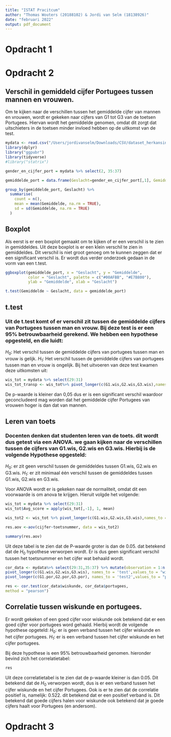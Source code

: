 ```yaml
---
title: "ISTAT Pracitcum"
author: "Thomas Wouters (20188102) & Jordi van Selm (18138926)"
date: "februari 2022"
output: pdf_document
---
```


# Opdracht 1



# Opdracht 2
## Verschil in gemiddeld cijfer Portugees tussen mannen en vrouwen.
Om te kijken naar de verschillen tussen het gemiddelde cijfer van mannen en vrouwen, wordt er gekeken naar cijfers van G1 tot G3 van de toetsen Portugees. Hiervan wordt het gemiddelde genomen, omdat dit zorgt dat uitschieters in de toetsen minder invloed hebben op de uitkomst van de test.

```r
mydata <- read.csv("/Users/jordivanselm/Downloads/CSV/dataset_herkansing.csv",sep = ";")
library(dplyr)
library("ggpubr")
library(tidyverse)
#library("statrix")

gender_en_cijfer_port = mydata %>% select(2, 35:37) 

gemiddelde_port = data.frame(Geslacht=gender_en_cijfer_port[,1], Gemiddelde=rowMeans(gender_en_cijfer_port[,-1]))
```

```r
group_by(gemiddelde_port, Geslacht) %>%
  summarise(
    count = n(),
    mean = mean(Gemiddelde, na.rm = TRUE),
    sd = sd(Gemiddelde, na.rm = TRUE)
  )
```
## Boxplot
Als eerst is er een boxplot gemaakt om te kijken of er een verschil is te zien in gemiddeldes. Uit deze boxplot is er een klein verschil te zien in gemiddeldes. Dit verschil is niet groot genoeg om te kunnen zeggen dat er een significant verschil is. Er wordt dus verder onderzoek gedaan in de vorm van een t.test. 
```r
ggboxplot(gemiddelde_port, x = "Geslacht", y = "Gemiddelde", 
          color = "Geslacht", palette = c("#00AFBB", "#E7B800"),
          ylab = "Gemiddelde", xlab = "Geslacht")

t.test(Gemiddelde ~ Geslacht, data = gemiddelde_port)
```
## t.test
### Uit de t.test komt of er verschil zit tussen de gemiddelde cijfers van Portugees tussen man en vrouw. Bij deze test is er een 95% betrouwbaarheid gerekend. We hebben een hypothese opgesteld, en die luidt:
$H_0$: Het verschil tussen de gemiddelde cijfers van portugees tussen man en vrouw is gelijk.
$H_1$: Het verschil tussen de gemiddelde cijfers van portugees tussen man en vrouw is ongelijk.
Bij het uitvoeren van deze test kwamen deze uitkomsten uit:

```r
wis_tot = mydata %>% select(29:31)
wis_tot_transp <- wis_tot%>% pivot_longer(c(G1.wis,G2.wis,G3.wis),names_to = "toetsnummer", values_to = "cijfer")
```
De p-waarde is kleiner dan 0,05 dus er is een significant verschil waardoor geconcludeerd mag worden dat het gemiddelde cijfer Portugees van vrouwen hoger is dan dat van mannen.

## Leren van toets
### Docenten denken dat studenten leren van de toets. dit wordt dus getest via een ANOVA. we gaan kijken naar de verschillen tussen de cijfers van G1.wis, G2.wis en G3.wis. Hierbij is de volgende Hypothese opgesteld:
$H_0$: er zit geen verschil tussen de gemiddeldes tussen G1.wis, G2.wis en G3.wis.
$H_1$: er zit minimaal één verschil tussen de gemiddeldes tussen G1.wis, G2.wis en G3.wis.

Voor ANOVA wordt er is gekeken naar de normaliteit, omdat dit een voorwaarde is om anova te krijgen. Hieruit volgde het volgende:
```r
wis_tot = mydata %>% select(29:31)
wis_tot$Avg_score = apply(wis_tot[,-1], 1, mean)

wis_tot2 <- wis_tot %>% pivot_longer(c(G1.wis,G2.wis,G3.wis),names_to = "toetsnummer", values_to = "cijfer")

res.aov <-aov(cijfer~toetsnummer, data = wis_tot2)
```

```r
summary(res.aov)
```
Uit deze tabel is te zien dat de P-waarde groter is dan de 0.05. dat betekend dat de $H_0$ hypothese verworpen wordt. Er is dus geen significant verschil tussen het toetsnummer en het cijfer wat behaald wordt.
```r
cor_data <- mydata%>% select(29:31,35:37) %>% mutate(observation = 1:n()) %>%
pivot_longer(c(G1.wis,G2.wis,G3.wis), names_to = 'test',values_to = "wiskunde") %>%
pivot_longer(c(G1.por,G2.por,G3.por), names_to = 'test2',values_to = "portugees")

res <- cor.test(cor_data$wiskunde, cor_data$portugees,
method = "pearson")
```
## Correlatie tussen wiskunde en portugees.

Er wordt gekeken of een goed cijfer voor wiskunde ook betekend dat er een goed cijfer voor portugees word gehaald. Hierbij wordt de volgende hypothese opgeteld:
$H_0$: er is geen verband tussen het cijfer wiskunde en het cijfer portugees.
$H_1$: er is een verband tussen het cijfer wiskunde en het cijfer portugees.

Bij deze hypothese is een 95% betrouwbaarheid genomen. hieronder bevind zich het correlatietabel:
```r
res
```
Uit deze correlatietabel is te zien dat de p-waarde kleiner is dan 0.05. Dit betekend dat de $H_0$ verworpen wordt, dus is er een verband tussen het cijfer wiskunde en het cijfer Portugees. Ook is er te zien dat de correlatie positief is, namelijk: 0.522. dit betekend dat er een positief verband is. Dit betekend dat goede cijfers halen voor wiskunde ook betekend dat je goede cijfers haalt voor Portugees (en andersom). 

# Opdracht 3

